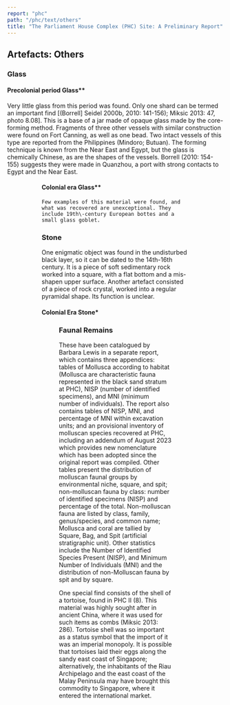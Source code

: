 ```yaml
---
report: "phc"
path: "/phc/text/others"
title: "The Parliament House Complex (PHC) Site: A Preliminary Report"
---
```


## Artefacts: Others
### Glass
#### Precolonial period Glass**
Very little glass from this period was found. Only one shard can be termed an important find \[(Borrell\] Seidel 2000b, 2010: 141-156); Miksic 2013: 47, photo 8.08\]. This is a base of a jar made of opaque glass made by the core-forming method. Fragments of three other vessels with similar construction were found on Fort Canning, as well as one bead. Two intact vessels of this type are reported from the Philippines (Mindoro; Butuan). The forming technique is known from the Near East and Egypt, but the glass is chemically Chinese, as are the shapes of the vessels. Borrell (2010: 154-155) suggests they were made in Quanzhou, a port with strong contacts to Egypt and the Near East.

<Figure
img="Figure-100-DSC04462.jpg-and-Figure-101-Glass-with-inlaid-glass.jpg"
caption="Figures 100 and 101 Examples of glass artefacts from 14-16th century Singapore."
/>


<Figure
img="Figure-101-Glass-with-inlaid-glass.jpg"
caption="Figures 100 and 101 Examples of glass artefacts from 14-16th century Singapore."
/>
 


#### Colonial era Glass**
	Few examples of this material were found, and what was recovered are unexceptional. They include 19th\-century European bottes and a small glass goblet.

### Stone
One enigmatic object was found in the undisturbed black layer, so it can be dated to the 14th\-16th century. It is a piece of soft sedimentary rock worked into a square, with a flat bottom and a mis-shapen upper surface. 
Another artefact consisted of a piece of rock crystal, worked into a regular pyramidal shape. Its function is unclear. 

#### Colonial Era Stone*

<Figure
img="Figure-102-DSC05266-guli.jpg"
caption="Figure 102 Examples of stone marbles (*guli*) used in games."
/> 


### Faunal Remains 
These have been catalogued by Barbara Lewis in a separate report, which contains three appendices: tables of Mollusca according to habitat (Mollusca are characteristic fauna represented in the black sand stratum at PHC), NISP (number of identified specimens), and MNI (minimum number of individuals). The report also contains tables of NISP, MNI, and percentage of MNI within excavation units; and an provisional inventory of molluscan species recovered at PHC, including an addendum of August 2023 which provides new nomenclature which has been adopted since the original report was compiled. Other tables present the distribution of molluscan faunal groups by environmental niche, square, and spit; non-molluscan fauna by class: number of identified specimens (NISP) and percentage of the total. Non-molluscan fauna are listed by class, family, genus/species, and common name; Mollusca and coral are tallied by Square, Bag, and Spit (artificial stratigraphic unit). Other statistics include the Number of Identified Species Present (NISP), and Minimum Number of Individuals (MNI) and the distribution of non-Molluscan fauna by spit and by square. 

One special find consists of the shell of a tortoise, found in PHC II (8).  This material was highly sought after in ancient China, where it was used for such items as combs (Miksic 2013: 286). Tortoise shell was so important as a status symbol that the import of it was an imperial monopoly. It is possible that tortoises laid their eggs along the sandy east coast of Singapore; alternatively, the inhabitants of the Riau Archipelago and the east coast of the Malay Peninsula may have brought this commodity to Singapore, where it entered the international market. 
